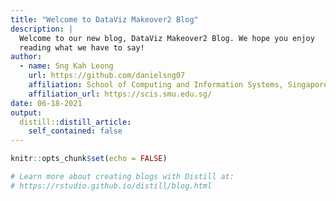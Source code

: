 ```yaml
---
title: "Welcome to DataViz Makeover2 Blog"
description: |
  Welcome to our new blog, DataViz Makeover2 Blog. We hope you enjoy 
  reading what we have to say!
author:
  - name: Sng Kah Leong 
    url: https://github.com/danielsng07
    affiliation: School of Computing and Information Systems, Singapore Management University
    affiliation_url: https://scis.smu.edu.sg/
date: 06-18-2021
output:
  distill::distill_article:
    self_contained: false
---
```


```r
knitr::opts_chunk$set(echo = FALSE)

# Learn more about creating blogs with Distill at:
# https://rstudio.github.io/distill/blog.html

```



